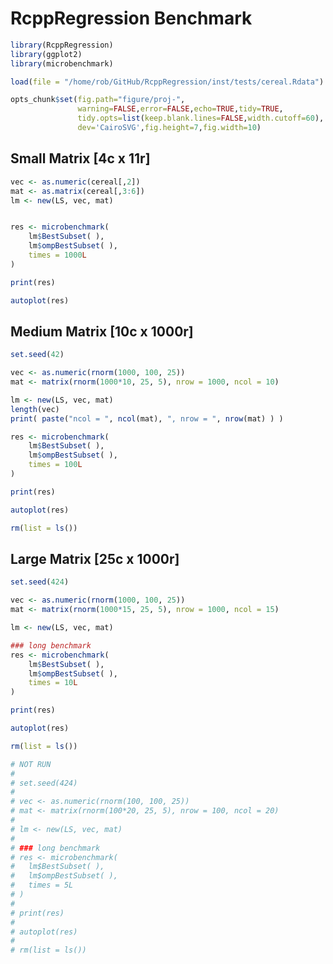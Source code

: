 # RcppRegression Benchmark

```r

library(RcppRegression)
library(ggplot2)
library(microbenchmark)

load(file = "/home/rob/GitHub/RcppRegression/inst/tests/cereal.Rdata")

opts_chunk$set(fig.path="figure/proj-",
               warning=FALSE,error=FALSE,echo=TRUE,tidy=TRUE,
               tidy.opts=list(keep.blank.lines=FALSE,width.cutoff=60),
               dev='CairoSVG',fig.height=7,fig.width=10)

```

## Small Matrix [4c x 11r]

```r

vec <- as.numeric(cereal[,2])
mat <- as.matrix(cereal[,3:6])
lm <- new(LS, vec, mat)


res <- microbenchmark(
	lm$BestSubset( ),
	lm$ompBestSubset( ),
	times = 1000L
)

print(res)

autoplot(res)

```

## Medium Matrix [10c x 1000r]

```r

set.seed(42)

vec <- as.numeric(rnorm(1000, 100, 25))
mat <- matrix(rnorm(1000*10, 25, 5), nrow = 1000, ncol = 10)

lm <- new(LS, vec, mat)
length(vec)
print( paste("ncol = ", ncol(mat), ", nrow = ", nrow(mat) ) )

res <- microbenchmark(
	lm$BestSubset( ),
	lm$ompBestSubset( ),
	times = 100L
)

print(res)

autoplot(res)

rm(list = ls())

```

## Large Matrix [25c x 1000r]

```r

set.seed(424)

vec <- as.numeric(rnorm(1000, 100, 25))
mat <- matrix(rnorm(1000*15, 25, 5), nrow = 1000, ncol = 15)

lm <- new(LS, vec, mat)

### long benchmark
res <- microbenchmark(
	lm$BestSubset( ),
	lm$ompBestSubset( ),
	times = 10L
)

print(res)

autoplot(res)

rm(list = ls())

```

```r
# NOT RUN
# 
# set.seed(424)
# 
# vec <- as.numeric(rnorm(100, 100, 25))
# mat <- matrix(rnorm(100*20, 25, 5), nrow = 100, ncol = 20)
# 
# lm <- new(LS, vec, mat)
# 
# ### long benchmark
# res <- microbenchmark(
# 	lm$BestSubset( ),
# 	lm$ompBestSubset( ),
# 	times = 5L
# )
# 
# print(res)
# 
# autoplot(res)
# 
# rm(list = ls())

```
